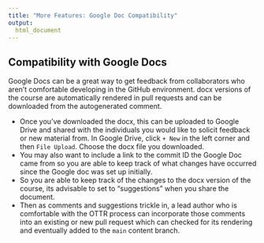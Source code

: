 ```yaml
---
title: "More Features: Google Doc Compatibility"
output:
  html_document
---
```


## Compatibility with Google Docs

Google Docs can be a great way to get feedback from collaborators who aren't comfortable developing in the GitHub environment. docx versions of the course are automatically rendered in pull requests and can be downloaded from the autogenerated comment.

- Once you've downloaded the docx, this can be uploaded to Google Drive and shared with the individuals you would like to solicit feedback or new material from. In Google Drive, click `+ New` in the left corner and then `File Upload`. Choose the docx file you downloaded.
- You may also want to include a link to the commit ID the Google Doc came from so you are able to keep track of what changes have occurred since the Google doc was set up initially.
- So you are able to keep track of the changes to the docx version of the course, its advisable to set to "suggestions" when you share the document.
- Then as comments and suggestions trickle in, a lead author who is comfortable with the OTTR process can incorporate those comments into an existing or new pull request which can checked for its rendering and eventually added to the `main` content branch.

<br>
